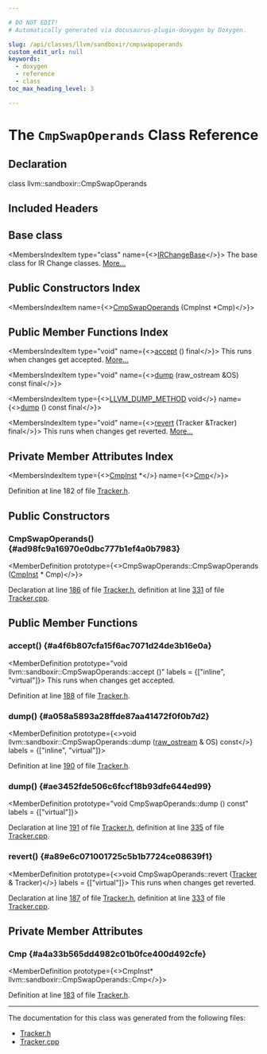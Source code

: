 ```yaml
---

# DO NOT EDIT!
# Automatically generated via docusaurus-plugin-doxygen by Doxygen.

slug: /api/classes/llvm/sandboxir/cmpswapoperands
custom_edit_url: null
keywords:
  - doxygen
  - reference
  - class
toc_max_heading_level: 3

---
```





# The `CmpSwapOperands` Class Reference

<DoxygenPage pluginConfig={pluginConfig}>



## Declaration

<CodeBlock>class llvm::sandboxir::CmpSwapOperands</CodeBlock>

## Included Headers

<IncludesList>
<IncludesListItem
  filePath="llvm/SandboxIR/Tracker.h"
  permalink="/docs/api/files/include/include/llvm/include/llvm/sandboxir/tracker-h"
  isLocal="true" />
</IncludesList>

## Base class

<MembersIndex>

<MembersIndexItem
  type="class"
  name={<><a href="/docs/api/classes/llvm/sandboxir/irchangebase">IRChangeBase</a></>}>
The base class for IR Change classes. <a href="/docs/api/classes/llvm/sandboxir/irchangebase/#details">More...</a>
</MembersIndexItem>

</MembersIndex>

## Public Constructors Index

<MembersIndex>

<MembersIndexItem
  name={<><a href="#ad98fc9a16970e0dbc777b1ef4a0b7983">CmpSwapOperands</a> (CmpInst &#42;Cmp)</>}>
</MembersIndexItem>

</MembersIndex>

## Public Member Functions Index

<MembersIndex>

<MembersIndexItem
  type="void"
  name={<><a href="#a4f6b807cfa15f6ac7071d24de3b16e0a">accept</a> () final</>}>
This runs when changes get accepted. <a href="#a4f6b807cfa15f6ac7071d24de3b16e0a">More...</a>
</MembersIndexItem>

<MembersIndexItem
  type="void"
  name={<><a href="#a058a5893a28ffde87aa41472f0f0b7d2">dump</a> (raw&#95;ostream &amp;OS) const final</>}>
</MembersIndexItem>

<MembersIndexItem
  type={<><a href="/docs/api/files/include/include/llvm/include/llvm/support/compiler-h/#aa863693eef567397d9c292da5bf22d34">LLVM&#95;DUMP&#95;METHOD</a> void</>}
  name={<><a href="#ae3452fde506c6fccf18b93dfe644ed99">dump</a> () const final</>}>
</MembersIndexItem>

<MembersIndexItem
  type="void"
  name={<><a href="#a89e6c071001725c5b1b7724ce08639f1">revert</a> (Tracker &amp;Tracker) final</>}>
This runs when changes get reverted. <a href="#a89e6c071001725c5b1b7724ce08639f1">More...</a>
</MembersIndexItem>

</MembersIndex>

## Private Member Attributes Index

<MembersIndex>

<MembersIndexItem
  type={<><a href="/docs/api/classes/llvm/sandboxir/cmpinst">CmpInst</a> &#42;</>}
  name={<><a href="#a4a33b565dd4982c01b0fce400d492cfe">Cmp</a></>}>
</MembersIndexItem>

</MembersIndex>


Definition at line 182 of file <a href="/docs/api/files/include/include/llvm/include/llvm/sandboxir/tracker-h">Tracker.h</a>.

<SectionDefinition>

## Public Constructors

### CmpSwapOperands() {#ad98fc9a16970e0dbc777b1ef4a0b7983}

<MemberDefinition
  prototype={<>CmpSwapOperands::CmpSwapOperands (<a href="/docs/api/classes/llvm/sandboxir/cmpinst">CmpInst</a> &#42; Cmp)</>}>

Declaration at line <a href="/docs/api/files/include/include/llvm/include/llvm/sandboxir/tracker-h/#l00186">186</a> of file <a href="/docs/api/files/include/include/llvm/include/llvm/sandboxir/tracker-h">Tracker.h</a>, definition at line <a href="/docs/api/files/lib/lib/sandboxir/tracker-cpp/#l00331">331</a> of file <a href="/docs/api/files/lib/lib/sandboxir/tracker-cpp">Tracker.cpp</a>.
</MemberDefinition>

</SectionDefinition>

<SectionDefinition>

## Public Member Functions

### accept() {#a4f6b807cfa15f6ac7071d24de3b16e0a}

<MemberDefinition
  prototype="void llvm::sandboxir::CmpSwapOperands::accept ()"
  labels = {["inline", "virtual"]}>
This runs when changes get accepted.

Definition at line <a href="/docs/api/files/include/include/llvm/include/llvm/sandboxir/tracker-h/#l00188">188</a> of file <a href="/docs/api/files/include/include/llvm/include/llvm/sandboxir/tracker-h">Tracker.h</a>.
</MemberDefinition>

### dump() {#a058a5893a28ffde87aa41472f0f0b7d2}

<MemberDefinition
  prototype={<>void llvm::sandboxir::CmpSwapOperands::dump (<a href="/docs/api/classes/llvm/raw-ostream">raw&#95;ostream</a> &amp; OS) const</>}
  labels = {["inline", "virtual"]}>

Definition at line <a href="/docs/api/files/include/include/llvm/include/llvm/sandboxir/tracker-h/#l00190">190</a> of file <a href="/docs/api/files/include/include/llvm/include/llvm/sandboxir/tracker-h">Tracker.h</a>.
</MemberDefinition>

### dump() {#ae3452fde506c6fccf18b93dfe644ed99}

<MemberDefinition
  prototype="void CmpSwapOperands::dump () const"
  labels = {["virtual"]}>

Declaration at line <a href="/docs/api/files/include/include/llvm/include/llvm/sandboxir/tracker-h/#l00191">191</a> of file <a href="/docs/api/files/include/include/llvm/include/llvm/sandboxir/tracker-h">Tracker.h</a>, definition at line <a href="/docs/api/files/lib/lib/sandboxir/tracker-cpp/#l00335">335</a> of file <a href="/docs/api/files/lib/lib/sandboxir/tracker-cpp">Tracker.cpp</a>.
</MemberDefinition>

### revert() {#a89e6c071001725c5b1b7724ce08639f1}

<MemberDefinition
  prototype={<>void CmpSwapOperands::revert (<a href="/docs/api/classes/llvm/sandboxir/tracker">Tracker</a> &amp; Tracker)</>}
  labels = {["virtual"]}>
This runs when changes get reverted.

Declaration at line <a href="/docs/api/files/include/include/llvm/include/llvm/sandboxir/tracker-h/#l00187">187</a> of file <a href="/docs/api/files/include/include/llvm/include/llvm/sandboxir/tracker-h">Tracker.h</a>, definition at line <a href="/docs/api/files/lib/lib/sandboxir/tracker-cpp/#l00333">333</a> of file <a href="/docs/api/files/lib/lib/sandboxir/tracker-cpp">Tracker.cpp</a>.
</MemberDefinition>

</SectionDefinition>

<SectionDefinition>

## Private Member Attributes

### Cmp {#a4a33b565dd4982c01b0fce400d492cfe}

<MemberDefinition
  prototype={<>CmpInst&#42; llvm::sandboxir::CmpSwapOperands::Cmp</>}>

Definition at line <a href="/docs/api/files/include/include/llvm/include/llvm/sandboxir/tracker-h/#l00183">183</a> of file <a href="/docs/api/files/include/include/llvm/include/llvm/sandboxir/tracker-h">Tracker.h</a>.
</MemberDefinition>

</SectionDefinition>

<hr/>

The documentation for this class was generated from the following files:

<ul>
<li><a href="/docs/api/files/include/include/llvm/include/llvm/sandboxir/tracker-h">Tracker.h</a></li>
<li><a href="/docs/api/files/lib/lib/sandboxir/tracker-cpp">Tracker.cpp</a></li>
</ul>

</DoxygenPage>

